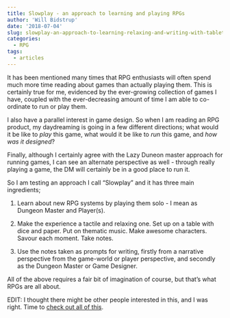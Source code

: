 ```yaml
---
title: Slowplay - an approach to learning and playing RPGs
author: 'Will Bidstrup'
date: '2018-07-04'
slug: slowplay-an-approach-to-learning-relaxing-and-writing-with-tabletop-RPGs
categories:
  - RPG
tags:
  - articles
---
```


It has been mentioned many times that RPG enthusiasts will often spend much more time reading about games than actually playing them. This is certainly true for me, evidenced by the ever-growing collection of games I have, coupled with the ever-decreasing amount of time I am able to co-ordinate to run or play them. 

I also have a parallel interest in game design. So when I am reading an RPG product, my daydreaming is going in a few different directions; what would it be like to *play* this game, what would it be like to *run* this game, and *how was it designed*?  

Finally, although I certainly agree with the Lazy Duneon master approach for running games, I can see an alternate perspective as well - through really playing a game, the DM will certainly be in a good place to run it.  


So I am testing an approach I call “Slowplay” and it has three main ingredients;

1) Learn about new RPG systems by playing them solo - I mean as Dungeon Master and Player(s). 

2) Make the experience a tactile and relaxing one. Set up on a table with dice and paper. Put on thematic music. Make awesome characters. Savour each moment. Take notes.

3) Use the notes taken as prompts for writing, firstly from a narrative perspective from the game-world or player perspective, and secondly as the Dungeon Master or Game Designer.

All of the above requires a fair bit of imagination of course, but that’s what RPGs are all about.

EDIT: I thought there might be other people interested in this, and I was right. Time to [check out all of this](https://dieheart.net/solo-rpg-resources/).
